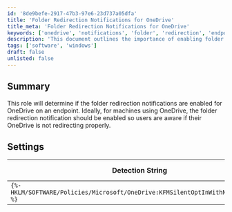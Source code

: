 ```yaml
---
id: '8de9befe-2917-47b3-97e6-23d737a05dfa'
title: 'Folder Redirection Notifications for OneDrive'
title_meta: 'Folder Redirection Notifications for OneDrive'
keywords: ['onedrive', 'notifications', 'folder', 'redirection', 'endpoint']
description: 'This document outlines the importance of enabling folder redirection notifications for OneDrive on endpoints, ensuring users are aware of any issues with their OneDrive not redirecting properly. It includes detection settings and applicable operating systems.'
tags: ['software', 'windows']
draft: false
unlisted: false
---
```

## Summary

This role will determine if the folder redirection notifications are enabled for OneDrive on an endpoint. Ideally, for machines using OneDrive, the folder redirection notification should be enabled so users are aware if their OneDrive is not redirecting properly.

## Settings

| Detection String                                      | Comparator | Result | Applicable OS |
|------------------------------------------------------|------------|--------|----------------|
| `{%-HKLM/SOFTWARE/Policies/Microsoft/OneDrive:KFMSilentOptInWithNotification-%}` | Equals     | 1      | Windows OS     |











